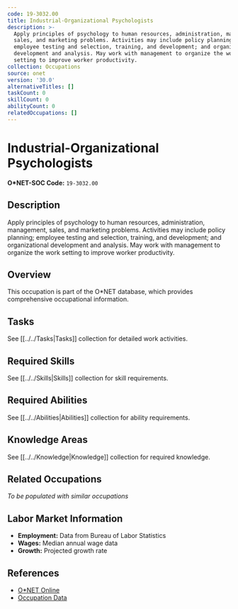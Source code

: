 ```yaml
---
code: 19-3032.00
title: Industrial-Organizational Psychologists
description: >-
  Apply principles of psychology to human resources, administration, management,
  sales, and marketing problems. Activities may include policy planning;
  employee testing and selection, training, and development; and organizational
  development and analysis. May work with management to organize the work
  setting to improve worker productivity.
collection: Occupations
source: onet
version: '30.0'
alternativeTitles: []
taskCount: 0
skillCount: 0
abilityCount: 0
relatedOccupations: []
---
```

# Industrial-Organizational Psychologists

**O*NET-SOC Code:** `19-3032.00`

## Description

Apply principles of psychology to human resources, administration, management, sales, and marketing problems. Activities may include policy planning; employee testing and selection, training, and development; and organizational development and analysis. May work with management to organize the work setting to improve worker productivity.

## Overview

This occupation is part of the O*NET database, which provides comprehensive occupational information.

## Tasks

See [[../../Tasks|Tasks]] collection for detailed work activities.

## Required Skills

See [[../../Skills|Skills]] collection for skill requirements.

## Required Abilities

See [[../../Abilities|Abilities]] collection for ability requirements.

## Knowledge Areas

See [[../../Knowledge|Knowledge]] collection for required knowledge.

## Related Occupations

*To be populated with similar occupations*

## Labor Market Information

- **Employment:** Data from Bureau of Labor Statistics
- **Wages:** Median annual wage data
- **Growth:** Projected growth rate

## References

- [O*NET Online](https://www.onetonline.org/link/summary/19-3032.00)
- [Occupation Data](https://www.onetcenter.org/)
